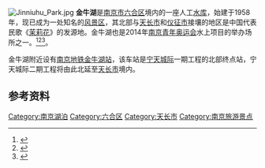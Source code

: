 {{about|中国江苏省南京市湖泊||金牛湖 (消歧义)}}
[[File:Jinniuhu_Park.jpg|thumb]]
'''金牛湖'''是[[南京市|南京市]][[六合区|六合区]]境内的一座人工[[水库|水库]]，始建于1958年，现已成为一处知名的[[风景区|风景区]]，其北部与[[天长市|天长市]]和[[仪征市|仪征市]]接壤的地区是中国代表民歌《[[茉莉花_(民歌)|茉莉花]]》的发源地。金牛湖也是2014年[[2014年夏季青年奧林匹克運動會|南京青年奥运会]]水上项目的举办场所之一。<ref>{{cite web|title=六合简介|url=http://www.njlh.gov.cn/www/njlh/lhgk1-1_mb_a391009211588.htm|publisher=南京六合政府官网|date=|accessdate=|deadurl=yes|archiveurl=https://web.archive.org/web/20121018164925/http://njlh.gov.cn/www/njlh/lhgk1-1_mb_a391009211588.htm|archivedate=2012-10-18}}</ref><ref>{{Cite web |url=http://ah.anhuinews.com/system/2013/11/12/006202243.shtml |title=《茉莉花》改编者去世 再引苏皖两地名曲起源之争 |access-date=2017-05-18 |archive-url=https://web.archive.org/web/20171029012543/http://ah.anhuinews.com/system/2013/11/12/006202243.shtml |archive-date=2017-10-29 |dead-url=yes }}</ref><ref>{{Cite web |url=http://www.cflac.org.cn/ys/xwy/201210/t20121017_152727.html |title=六合民歌的前世今“声” |accessdate=2017-05-18 |archive-date=2016-03-04 |archive-url=https://web.archive.org/web/20160304173243/http://cflac.org.cn/ys/xwy/201210/t20121017_152727.html |dead-url=yes }}</ref>。

金牛湖附近设有[[南京地铁|南京地铁]][[金牛湖站|金牛湖站]]，该车站是[[宁天城际|宁天城际]]一期工程的北部终点站，宁天城际二期工程将由此北延至[[天长市|天长市]]境内。
==参考资料==
{{reflist}}
{{南京小作品}}


[[Category:南京湖泊|Category:南京湖泊]]
[[Category:六合区|Category:六合区]]
[[Category:天长市|Category:天长市]]
[[Category:南京旅游景点|Category:南京旅游景点]]